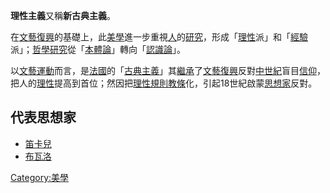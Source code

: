 {{Unreferenced |time=2008-05-25T08:40:00+00:00 }}
'''理性主義'''又稱'''新古典主義'''。

在[[文藝復興|文藝復興]]的基礎上，此[[美學|美學]]進一步重視[[人|人]]的[[研究|研究]]，形成「[[理性|理性]]派」和「[[經驗|經驗]]派」；[[哲學|哲學]][[研究|研究]]從「[[本體論|本體論]]」轉向「[[認識論|認識論]]」。

以[[文藝|文藝]][[運動|運動]]而言，是[[法國|法國]]的「[[古典主義|古典主義]]」其[[繼承|繼承]]了[[文藝復興|文藝復興]]反對[[中世紀|中世紀]]盲目[[信仰|信仰]]，把人的[[理性|理性]]提高到首位；然因把[[理性|理性]][[規則|規則]][[教條|教條]]化，引起18世紀啟蒙[[思想家|思想家]]反對。

==代表思想家==
*[[笛卡兒|笛卡兒]]
*[[布瓦洛|布瓦洛]]

{{艺术小作品}}
[[Category:美學|Category:美學]]